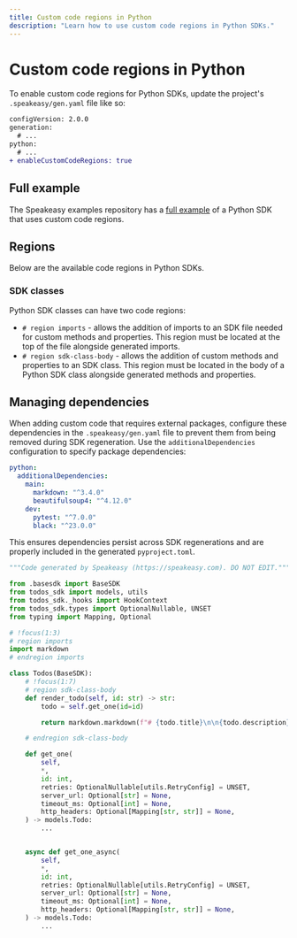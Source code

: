 ```yaml
---
title: Custom code regions in Python
description: "Learn how to use custom code regions in Python SDKs."
---
```


# Custom code regions in Python

To enable custom code regions for Python SDKs, update the project's
`.speakeasy/gen.yaml` file like so:

```diff .speakeasy/gen.yaml
configVersion: 2.0.0
generation:
  # ...
python:
  # ...
+ enableCustomCodeRegions: true
```

## Full example

The Speakeasy examples repository has a [full example](https://github.com/speakeasy-api/examples/tree/main/customcode-sdkclasses-python) of a Python SDK
that uses custom code regions.


## Regions

Below are the available code regions in Python SDKs.

### SDK classes

Python SDK classes can have two code regions:

* `# region imports` - allows the addition of imports to an SDK file needed for
custom methods and properties. This region must be located at the top of the
file alongside generated imports.
* `# region sdk-class-body` - allows the addition of custom methods and
properties to an SDK class. This region must be located in the body of a Python
SDK class alongside generated methods and properties.

## Managing dependencies

When adding custom code that requires external packages, configure these dependencies in the `.speakeasy/gen.yaml` file to prevent them from being removed during SDK regeneration. Use the `additionalDependencies` configuration to specify package dependencies:

```yaml .speakeasy/gen.yaml
python:
  additionalDependencies:
    main:
      markdown: "^3.4.0"
      beautifulsoup4: "^4.12.0"
    dev:
      pytest: "^7.0.0"
      black: "^23.0.0"
```

This ensures dependencies persist across SDK regenerations and are properly included in the generated `pyproject.toml`.

```python src/todos_sdk/todos.py
"""Code generated by Speakeasy (https://speakeasy.com). DO NOT EDIT."""

from .basesdk import BaseSDK
from todos_sdk import models, utils
from todos_sdk._hooks import HookContext
from todos_sdk.types import OptionalNullable, UNSET
from typing import Mapping, Optional

# !focus(1:3)
# region imports
import markdown
# endregion imports

class Todos(BaseSDK):
    # !focus(1:7)
    # region sdk-class-body
    def render_todo(self, id: str) -> str:
        todo = self.get_one(id=id)

        return markdown.markdown(f"# {todo.title}\n\n{todo.description}")

    # endregion sdk-class-body

    def get_one(
        self,
        *,
        id: int,
        retries: OptionalNullable[utils.RetryConfig] = UNSET,
        server_url: Optional[str] = None,
        timeout_ms: Optional[int] = None,
        http_headers: Optional[Mapping[str, str]] = None,
    ) -> models.Todo:
        ...


    async def get_one_async(
        self,
        *,
        id: int,
        retries: OptionalNullable[utils.RetryConfig] = UNSET,
        server_url: Optional[str] = None,
        timeout_ms: Optional[int] = None,
        http_headers: Optional[Mapping[str, str]] = None,
    ) -> models.Todo:
        ...
```
